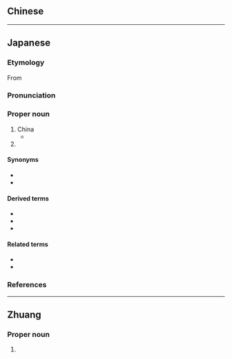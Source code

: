 ==Chinese==
----

==Japanese==
===Etymology===
From

===Pronunciation===
===Proper noun===

# China {{gl|country in east Asia}}
#*
# {{lb|ja|region of Japan}} 

====Synonyms====
* 
* 

====Derived terms====
* 
* 
* 

====Related terms====
* 
* 

===References===
----

==Zhuang==

===Proper noun===

#